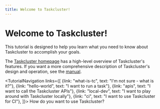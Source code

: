 ```yaml
---
title: Welcome to Taskcluster!
---
```



# Welcome to Taskcluster!

This tutorial is designed to help you learn what you need to know about
Taskcluster to accomplish your goals.

The [Taskcluster homepage](https://taskcluster.net) has a high-level overview
of Taskcluster's features.  If you want a more comprehensive description of
Taskcluster's design and operation, see the [manual](/docs/manual).

<TutorialNavigation links={[
  {link: "what-is-tc", text: "I'm not sure - what is it?"},
  {link: "hello-world", text: "I want to run a task"},
  {link: "apis", text: "I want to call the Taskcluster APIs"},
  {link: "local-dev", text: "I want to play around with Taskcluster locally"},
  {link: "ci", text: "I want to use Taskcluster for CI"},
]}>
How do you want to use Taskcluster?
</TutorialNavigation>
